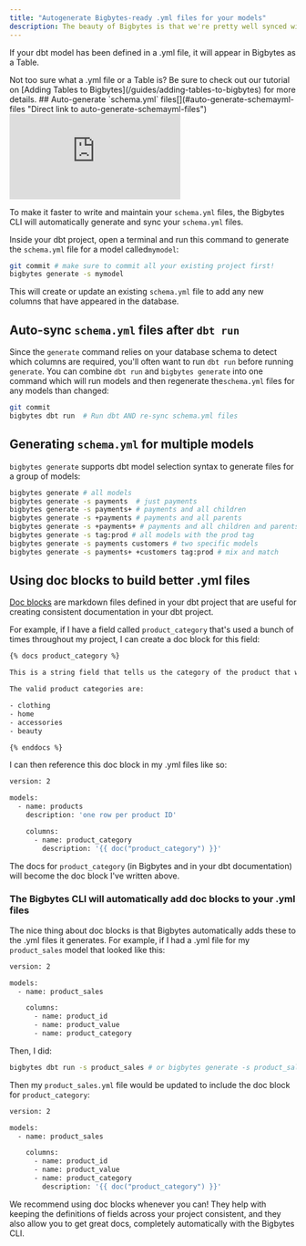 ```yaml
---
title: "Autogenerate Bigbytes-ready .yml files for your models"
description: The beauty of Bigbytes is that we're pretty well synced with your dbt project. So, in Bigbytes, Tables actually come from dbt models that have been defined in your dbt project's `.yml` files.
---
```


If your dbt model has been defined in a .yml file, it will appear in Bigbytes as a Table.


<Info>
Not too sure what a .yml file or a Table is? Be sure to check out our tutorial on [Adding Tables to Bigbytes](/guides/adding-tables-to-bigbytes) for more details.
</Info>
## Auto-generate `schema.yml` files[](#auto-generate-schemayml-files "Direct link to auto-generate-schemayml-files")

<iframe src="https://www.loom.com/embed/82833c5ea8a841dbb0ebdbcd878f85a1" frameborder="0" webkitallowfullscreen mozallowfullscreen allowfullscreen style={{ width: '100%', height: '400px' }} ></iframe>

To make it faster to write and maintain your `schema.yml` files, the Bigbytes CLI will automatically generate and sync your `schema.yml` files.

Inside your dbt project, open a terminal and run this command to generate the `schema.yml` file for a model called`mymodel`:

```bash
git commit # make sure to commit all your existing project first!
bigbytes generate -s mymodel

```

This will create or update an existing `schema.yml` file to add any new columns that have appeared in the database.

## Auto-sync `schema.yml` files after `dbt run`[](#auto-sync-schemayml-files-after-dbt-run "Direct link to auto-sync-schemayml-files-after-dbt-run")

Since the `generate` command relies on your database schema to detect which columns are required, you'll often want to run `dbt run` before running `generate`. You can combine `dbt run` and `bigbytes generate` into one command which will run models and then regenerate the`schema.yml` files for any models than changed:

```bash
git commit
bigbytes dbt run  # Run dbt AND re-sync schema.yml files

```

## Generating `schema.yml` for multiple models[](#generating-schemayml-for-multiple-models "Direct link to generating-schemayml-for-multiple-models")

`bigbytes generate` supports dbt model selection syntax to generate files for a group of models:

```bash
bigbytes generate # all models
bigbytes generate -s payments  # just payments
bigbytes generate -s payments+ # payments and all children
bigbytes generate -s +payments # payments and all parents
bigbytes generate -s +payments+ # payments and all children and parents
bigbytes generate -s tag:prod # all models with the prod tag
bigbytes generate -s payments customers # two specific models
bigbytes generate -s payments+ +customers tag:prod # mix and match

```

## Using doc blocks to build better .yml files[](#using-doc-blocks-to-build-better-yml-files "Direct link to Using doc blocks to build better .yml files")

[Doc blocks](https://docs.getdbt.com/docs/building-a-dbt-project/documentation#using-docs-blocks) are markdown files defined in your dbt project that are useful for creating consistent documentation in your dbt project.

For example, if I have a field called `product_category` that's used a bunch of times throughout my project, I can create a doc block for this field:

```bash
{% docs product_category %}

This is a string field that tells us the category of the product that was sold. This is a higher level grouping than the `product_type`. Every `product_type` maps to a single `product_category`.

The valid product categories are:

- clothing
- home
- accessories
- beauty

{% enddocs %}

```

I can then reference this doc block in my .yml files like so:

```bash
version: 2

models:
  - name: products
    description: 'one row per product ID'

    columns:
      - name: product_category
        description: '{{ doc("product_category") }}'

```

The docs for `product_category` (in Bigbytes and in your dbt documentation) will become the doc block I've written above.

### The Bigbytes CLI will automatically add doc blocks to your .yml files[](#the-bigbytes-cli-will-automatically-add-doc-blocks-to-your-yml-files "Direct link to The Bigbytes CLI will automatically add doc blocks to your .yml files")

The nice thing about doc blocks is that Bigbytes automatically adds these to the .yml files it generates. For example, if I had a .yml file for my `product_sales` model that looked like this:

```bash
version: 2

models:
  - name: product_sales

    columns:
      - name: product_id
      - name: product_value
      - name: product_category

```

Then, I did:

```bash
bigbytes dbt run -s product_sales # or bigbytes generate -s product_sales

```

Then my `product_sales.yml` file would be updated to include the doc block for `product_category`:

```bash
version: 2

models:
  - name: product_sales

    columns:
      - name: product_id
      - name: product_value
      - name: product_category
        description: '{{ doc("product_category") }}'

```

We recommend using doc blocks whenever you can! They help with keeping the definitions of fields across your project consistent, and they also allow you to get great docs, completely automatically with the Bigbytes CLI.
